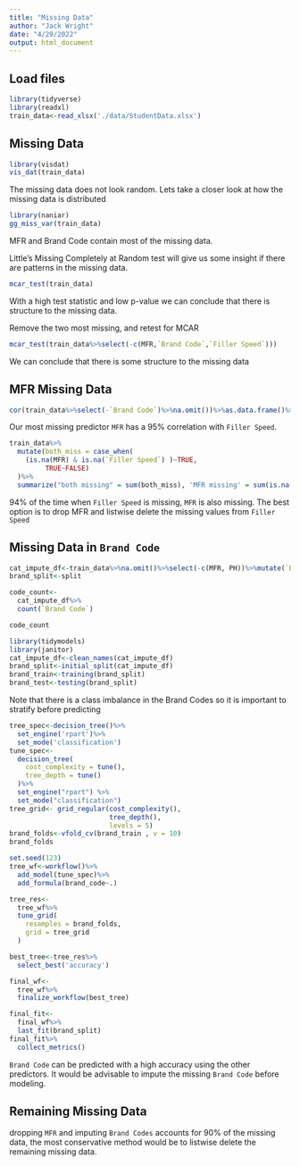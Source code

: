 ```yaml
---
title: "Missing Data"
author: "Jack Wright"
date: "4/29/2022"
output: html_document
---
```


## Load files

```r
library(tidyverse)
library(readxl)
train_data<-read_xlsx('./data/StudentData.xlsx')
```




##  Missing Data

```r
library(visdat)
vis_dat(train_data)
```

The missing data does not look random. Lets take a closer look at how the missing data is distributed

```r
library(naniar)
gg_miss_var(train_data)
```

MFR and Brand Code contain most of the missing data. 


Little's Missing Completely at Random test will give us some insight if there are patterns in the missing data.

```r
mcar_test(train_data)
```

With a high test statistic and low p-value we can conclude that there is structure to the missing data. 

Remove the two most missing, and retest for MCAR

```r
mcar_test(train_data%>%select(-c(MFR,`Brand Code`,`Filler Speed`)))
```


We can conclude that there is some structure to the missing data



## MFR Missing Data 


```r
cor(train_data%>%select(-`Brand Code`)%>%na.omit())%>%as.data.frame()%>%arrange(desc(MFR))%>%select(MFR)%>%head()
```



Our most missing predictor `MFR` has a 95% correlation with `Filler Speed`. 

```r
train_data%>%
  mutate(both_miss = case_when(
    (is.na(MFR) & is.na(`Filler Speed`) )~TRUE,
         TRUE~FALSE)
  )%>%
  summarize("both missing" = sum(both_miss), 'MFR missing' = sum(is.na(`Filler Speed`)))
```


94% of the time when `Filler Speed` is missing, `MFR` is also missing. The best option is to drop MFR and listwise delete the missing values from `Filler Speed`

## Missing Data in `Brand Code`

```r
cat_impute_df<-train_data%>%na.omit()%>%select(-c(MFR, PH))%>%mutate(`Brand Code` = as.factor(`Brand Code`))
brand_split<-split

code_count<-
  cat_impute_df%>%
  count(`Brand Code`)

code_count
```

```r
library(tidymodels)
library(janitor)
cat_impute_df<-clean_names(cat_impute_df)
brand_split<-initial_split(cat_impute_df)
brand_train<-training(brand_split)
brand_test<-testing(brand_split)
```

Note that there is a class imbalance in the Brand Codes so  it is important to stratify before predicting


```r

tree_spec<-decision_tree()%>%
  set_engine('rpart')%>%
  set_mode('classification')
tune_spec<-
  decision_tree(
    cost_complexity = tune(),
    tree_depth = tune()
  )%>%
  set_engine("rpart") %>% 
  set_mode("classification")
tree_grid<- grid_regular(cost_complexity(),
                         tree_depth(),
                         levels = 5)
brand_folds<-vfold_cv(brand_train , v = 10)
brand_folds
```

```r

set.seed(123)
tree_wf<-workflow()%>%
  add_model(tune_spec)%>%
  add_formula(brand_code~.)
```


```r
tree_res<-
  tree_wf%>%
  tune_grid(
    resamples = brand_folds,
    grid = tree_grid
  )
```



```r
best_tree<-tree_res%>%
  select_best('accuracy')

final_wf<-
  tree_wf%>%
  finalize_workflow(best_tree)
```


```r
final_fit<-
  final_wf%>%
  last_fit(brand_split)
final_fit%>%
  collect_metrics()
```


`Brand Code` can be predicted with a high accuracy using the other predictors. It would be advisable to impute the missing `Brand Code` before modeling.




## Remaining Missing Data

dropping `MFR` and imputing `Brand Codes` accounts for 90% of the missing data, the most conservative method would be to listwise delete the remaining missing data. 

